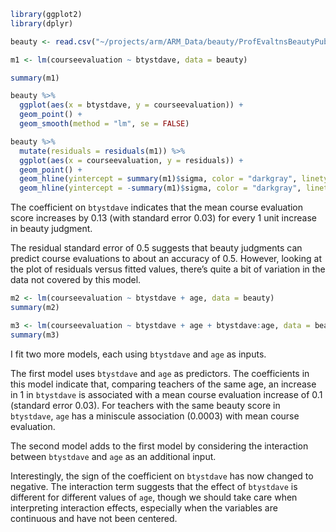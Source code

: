 ```r
library(ggplot2)
library(dplyr)

beauty <- read.csv("~/projects/arm/ARM_Data/beauty/ProfEvaltnsBeautyPublic.csv")

```

```r
m1 <- lm(courseevaluation ~ btystdave, data = beauty)

summary(m1)

beauty %>%
  ggplot(aes(x = btystdave, y = courseevaluation)) +
  geom_point() +
  geom_smooth(method = "lm", se = FALSE)

beauty %>%
  mutate(residuals = residuals(m1)) %>%
  ggplot(aes(x = courseevaluation, y = residuals)) +
  geom_point() +
  geom_hline(yintercept = summary(m1)$sigma, color = "darkgray", linetype = 2) +
  geom_hline(yintercept = -summary(m1)$sigma, color = "darkgray", linetype = 2)

```

The coefficient on `btystdave` indicates that the mean course evaluation score increases by 0.13 (with standard error 0.03) for every 1 unit increase in beauty judgment.

The residual standard error of 0.5 suggests that beauty judgments can predict course evaluations to about an accuracy of 0.5. However, looking at the plot of residuals versus fitted values, there's quite a bit of variation in the data not covered by this model.

```r
m2 <- lm(courseevaluation ~ btystdave + age, data = beauty)
summary(m2)

m3 <- lm(courseevaluation ~ btystdave + age + btystdave:age, data = beauty)
summary(m3)

```

I fit two more models, each using `btystdave` and `age` as inputs.

The first model uses `btystdave` and `age` as predictors. The coefficients in this model indicate that, comparing teachers of the same age, an increase in 1 in `btystdave` is associated with a mean course evaluation increase of 0.1 (standard error 0.03). For teachers with the same beauty score in `btystdave`, `age` has a miniscule association (0.0003) with mean course evaluation.

The second model adds to the first model by considering the interaction between `btystdave` and `age` as an additional input.

Interestingly, the sign of the coefficient on `btystdave` has now changed to negative.
The interaction term suggests that the effect of `btystdave` is different for different values of `age`, though we should take care when interpreting interaction effects, especially when the variables are continuous and have not been centered.
